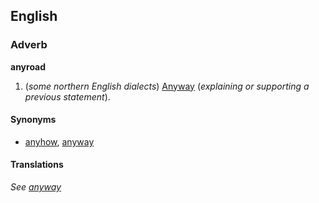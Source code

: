 ==English==
===Adverb===
'''anyroad'''

#(''some northern English dialects'') [[Anyway]] (''explaining or supporting a previous statement'').

====Synonyms====
*[[anyhow]], [[anyway]]

====Translations====
''See [[anyway]]''
